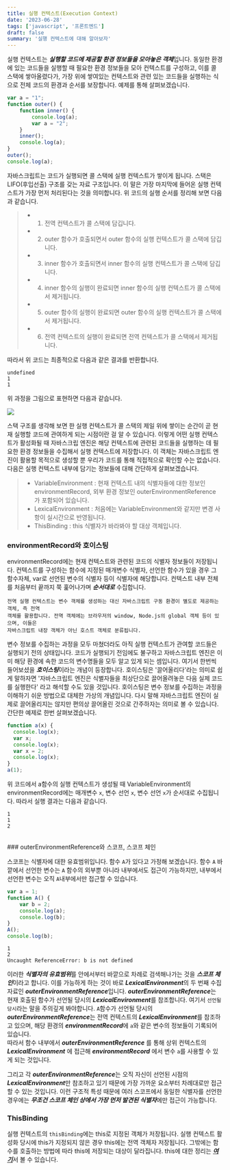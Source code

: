 ```yaml
---
title: 실행 컨텍스트(Execution Context)
date: '2023-06-28'
tags: ['javascript', '프론트엔드']
draft: false
summary: '실행 컨텍스트에 대해 알아보자'
---
```


실행 컨텍스트는 ***실행할 코드에 제공할 환경 정보들을 모아놓은 객체***입니다. 동일한 환경에 있는 코드들을 실행할 때
필요한 환경 정보들을 모아 컨텍스트를 구성하고, 이를 콜 스택에 쌓아올렸다가, 가장 위에 쌓여있는 컨텍스트와 관련 있는
코드들을 실행하는 식으로 전체 코드의 환경과 순서를 보장합니다. 예제를 통해 살펴보겠습니다.

```js
var a = "1";
function outer() {
	function inner() {
		console.log(a);
		var a = "2";
	}
	inner();
	console.log(a);
}
outer();
console.log(a);
```

자바스크립트는 코드가 실행되면 콜 스택에 실행 컨텍스트가 쌓이게 됩니다. 스택은 LIFO(후입선출) 구조를 갖는 자료 구조입니다.
이 말은 가장 마지막에 들어온 실행 컨텍스트가 가장 먼저 처리된다는 것을 의미합니다. 위 코드의 실행 순서를 정리해 보면 다음과 같습니다.

> * 1. 전역 컨텍스트가 콜 스택에 담깁니다.
> * 2. outer 함수가 호출되면서 outer 함수의 실행 컨텍스트가 콜 스택에 담깁니다.
> * 3. inner 함수가 호출되면서 inner 함수의 실행 컨텍스트가 콜 스택에 담깁니다.
> * 4. inner 함수의 실행이 완료되면 inner 함수의 실행 컨텍스트가 콜 스택에서 제거됩니다.
> * 5. outer 함수의 실행이 완료되면 outer 함수의 실행 컨텍스트가 콜 스택에서 제거됩니다.
> * 6. 전역 컨텍스트의 실행이 완료되면 전역 컨텍스트가 콜 스택에서 제거됩니다.

따라서 위 코드는 최종적으로 다음과 같은 결과를 반환합니다.
```console
undefined
1
1
```

위 과정을 그림으로 표현하면 다음과 같습니다.

![](/static/images/context.png)

스택 구조를 생각해 보면 한 실행 컨텍스트가 콜 스택의 제일 위에 쌓이는 순간이 곧 현재 실행할 코드에 관여하게 되는 시점이란 걸
알 수 있습니다. 이렇게 어떤 실행 컨텍스트가 활성화될 때 자바스크립 엔진은 해당 컨텍스트에 관련된 코드들을 실행하는 데 필요한
환경 정보들을 수집해서 실행 컨텍스트에 저장합니다. 이 객체는 자바스크립트 엔진이 활용할 목적으로 생성할 뿐 우리가 코드를 통해
직접적으로 확인할 수는 없습니다. 다음은 실행 컨텍스트 내부에 담기는 정보들에 대해 간단하게 살펴보겠습니다.

> * VariableEnvironment : 현재 컨텍스트 내의 식별자들에 대한 정보인 environmentRecord, 외부 환경 정보인 outerEnvironmentReference 가
포함되어 있습니다.
> * LexicalEnvironment : 처음에는 VariableEnvironment와 같지만 변경 사항이 실시간으로 반영됩니다.
> * ThisBinding : this 식별자가 바라봐야 할 대상 객체입니다.

### environmentRecord와 호이스팅

environmentRecord에는 현재 컨텍스트와 관련된 코드의 식별자 정보들이 저장됩니다. 컨텍스트를 구성하는 함수에 지정된 매개변수 식별자, 선언한
함수가 있을 경우 그 함수자체, var로 선언된 변수의 식별자 등이 식별자에 해당합니다. 컨텍스트 내부 전체를 처음부터 끝까지 쭉 훑어나가며 ***순서대로*** 수집합니다.
~~~
전역 실행 컨텍스트는 변수 객체를 생성하는 대신 자바스크립트 구동 환경이 별도로 제공하는 객체, 즉 전역 
객체를 활용합니다. 전역 객체에는 브라우저의 window, Node.js의 global 객체 등이 있으며, 이들은 
자바스크립트 내장 객체가 아닌 호스트 객체로 분류됩니다.
~~~
변수 정보를 수집하는 과정을 모두 마쳤더라도 아직 실행 컨텍스트가 관여할 코드들은 실행되기 전의 상태입니다. 코드가 실행되기 전임에도 불구하고
자바스크립트 엔진은 이미 해당 환경에 속한 코드의 변수명들을 모두 알고 있게 되는 셈입니다. 여기서 한번씩 들어보셨을 ***호이스팅***이라는 개념이
등장합니다. 호이스팅은 '끌어올리다'라는 의미로 쉽게 말하자면 '자바스크립트 엔진은 식별자들을 최상단으로 끌어올려놓은 다음 실제 코드를 실행한다' 라고
해석할 수도 있을 것입니다. 호이스팅은 변수 정보를 수집하는 과정을 이해하기 쉬운 방법으로 대체한 가상의 개념입니다. 다시 말해 자바스크립트 엔진이
실제로 끌어올리지는 않지만 편의상 끌어올린 것으로 간주하자는 의미로 볼 수 있습니다. 간단한 예제로 한번 살펴보겠습니다.
```js
function a(x) {
  console.log(x);
  var x;
  console.log(x);
  var x = 2;
  console.log(x);
}
a(1);
```
위 코드에서 a함수의 실행 컨텍스트가 생성될 때 VariableEnvironment의 environmentRecord에는 매개변수 `x`, 변수 선언 `x`, 변수 선언 `x`가 순서대로 수집됩니다.
따라서 실행 결과는 다음과 같습니다.
```console
1
1
2
```
<br />
### outerEnvironmentReference와 스코프, 스코프 체인

스코프는 식별자에 대한 유효범위입니다. 함수 `A`가 있다고 가정해 보겠습니다. 함수 `A` 바깥에서 선언한 변수는 `A` 함수의 외부뿐 아니라 내부에서도 접근이 가능하지만,
내부에서 선언한 변수는 오직 `A`내부에서만 접근할 수 있습니다.
```js
var a = 1;
function A() {
	var b = 2;
	console.log(a);
	console.log(b);
}
A();
console.log(b);
```
```console
1
2
Uncaught ReferenceError: b is not defined
```
이러한 ***식별자의 유효범위***를 안에서부터 바깥으로 차례로 검색해나가는 것을 ***스코프 체인***이라고 합니다. 이를 가능하게 하는 것이 바로
***LexicalEnvironment***의 두 번째 수집 자료인 ***outerEnvironmentReference***입니다. ***outerEnvironmentReference***는 현재 호출된 함수가 선언될
당시의 ***LexicalEnvironment***를 참조합니다. 여기서 `선언될 당시`라는 말을 주의깊게 봐야합니다. `A`함수가 선언될 당시의 ***outerEnvironmentReference***는
전역 컨텍스트의 ***LexicalEnvironment***를 참조하고 있으며, 해당 환경의 ***environmentRecord***에 `a`와 같은 변수의 정보들이 기록되어 있습니다. <br />
따라서 함수 내부에서 ***outerEnvironmentReference*** 를 통해 상위 컨텍스트의 ***LexicalEnvironment*** 에 접근해 ***environmentRecord*** 에서 변수 `a`를
사용할 수 있게 되는 것입니다. <br />

그리고 각 ***outerEnvironmentReference***는 오직 자신이 선언된 시점의 ***LexicalEnvironment***만 참조하고 있기 때문에 가장 가까운 요소부터 차례대로만
접근할 수 있는 것입니다. 이런 구조적 특성 때문에 여러 스코프에서 동일한 식별자를 선언한 경우에는 ***무조건 스코프 체인 상에서 가장 먼저 발견된 식별자***에만
접근이 가능합니다.
<br />
### ThisBinding
실행 컨텍스트의 `thisBinding`에는 this로 지정된 객체가 저장됩니다. 실행 컨텍스트 활성화 당시에 this가 지정되지 않은 경우 this에는 전역 객체자 저장됩니다.
그밖에는 함수를 호출하는 방법에 따라 this에 저장되는 대상이 달라집니다. this에 대한 정리는 [***여기***](https://www.oh-blog.site/blog/this)서 볼 수 있습니다.

